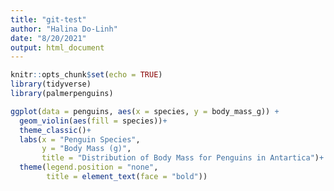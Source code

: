 ```yaml
---
title: "git-test"
author: "Halina Do-Linh"
date: "8/20/2021"
output: html_document
---
```


```r
knitr::opts_chunk$set(echo = TRUE)
library(tidyverse)
library(palmerpenguins)
```

```r
ggplot(data = penguins, aes(x = species, y = body_mass_g)) +
  geom_violin(aes(fill = species))+
  theme_classic()+
  labs(x = "Penguin Species",
       y = "Body Mass (g)",
       title = "Distribution of Body Mass for Penguins in Antartica")+
  theme(legend.position = "none",
        title = element_text(face = "bold"))
```

